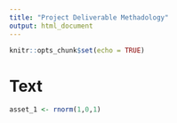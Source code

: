 ---
title: "Project Deliverable Methadology"
output: html_document
---

```{r setup, include=FALSE}
knitr::opts_chunk$set(echo = TRUE)
```
# Text


```{r}
asset_1 <- rnorm(1,0,1)

```

